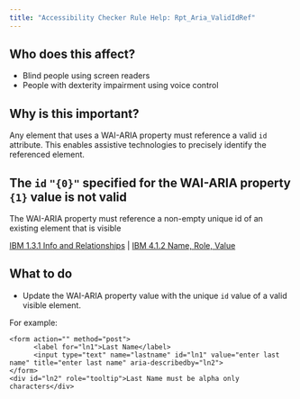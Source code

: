 ```yaml
---
title: "Accessibility Checker Rule Help: Rpt_Aria_ValidIdRef"
---
```


<div className="toolHelp">
<Row>
<Column colLg={5} colMd={3} colSm={4} className="toolLeft">

## Who does this affect?

* Blind people using screen readers
* People with dexterity impairment using voice control

## Why is this important?

Any element that uses a WAI-ARIA property must reference a valid `id` attribute. This enables assistive technologies to precisely identify the referenced element.

</Column>
<Column colLg={11} colMd={5} colSm={4} className="toolMain">

<div id="locLevel"></div>

## The `id` `"{0}"` specified for the WAI-ARIA property `{1}` value is not valid
The WAI-ARIA property must reference a non-empty unique id of an existing element that is visible

[IBM 1.3.1 Info and Relationships](http://www.ibm.com/able/guidelines/ci162/info_and_relationships.html) | [IBM 4.1.2 Name, Role, Value](http://www.ibm.com/able/guidelines/ci162/name_role_value.html)

<div id="locSnippet"></div>

## What to do

 * Update the WAI-ARIA property value with the unique `id` value of a valid visible element.

For example:

```
<form action="" method="post">
      <label for="ln1">Last Name</label>
      <input type="text" name="lastname" id="ln1" value="enter last name" title="enter last name" aria-describedby="ln2">
</form>
<div id="ln2" role="tooltip">Last Name must be alpha only characters</div>
```

</Column>
</Row>
</div>

